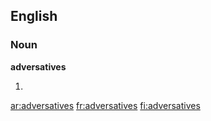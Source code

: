 ==English==

===Noun===
'''adversatives'''

# {{plural of|[[adversative]]}}

[[ar:adversatives]]
[[fr:adversatives]]
[[fi:adversatives]]